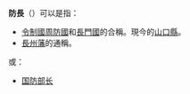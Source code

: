 '''防長'''（{{jp|j=防長|hg=ぼうちょう|rm=Bōchō|lead=yes}}）可以是指：
*[[令制國|令制國]][[周防國|周防國]]和[[長門國|長門國]]的合稱。現今的[[山口縣|山口縣]]。
*[[長州藩|長州藩]]的通稱。

或：
*[[国防部长|国防部长]]

{{disambig|Cat=二字消歧義}}